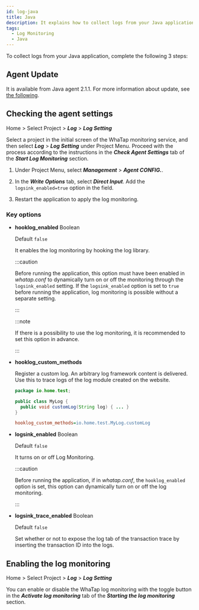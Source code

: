 ```yaml
---
id: log-java
title: Java
description: It explains how to collect logs from your Java application.
tags:
  - Log Monitoring
  - Java
---
```


To collect logs from your Java application, complete the following 3 steps:

## Agent Update

It is available from Java agent 2.1.1. For more information about update, see [the following](../java/update-agent).

## Checking the agent settings

Home > Select Project > **_Log_** > **_Log Setting_**

Select a project in the initial screen of the WhaTap monitoring service, and then select **_Log_** > **_Log Setting_** under Project Menu. Proceed with the process according to the instructions in the **_Check Agent Settings_** tab of the **_Start Log Monitoring_** section.

1. Under Project Menu, select **_Management_** > **_Agent CONFIG._**.

2. In the **_Write Options_** tab, select **_Direct Input_**. Add the `logsink_enabled=true` option in the field. 

   <ImgLang img='log-agent-conf.png' desc='Agent log configuration'/>

3. Restart the application to apply the log monitoring.

### Key options

- **hooklog_enabled** <span class='type'>Boolean</span>

  Default `false`

  It enables the log monitoring by hooking the log library.  

  :::caution

  Before running the application, this option must have been enabled in _whatap.conf_ to dynamically turn on or off the monitoring through the `logsink_enabled` setting.
  If the `logsink_enabled` option is set to `true` before running the application, log monitoring is possible without a separate setting.

  :::

  :::note

  If there is a possibility to use the log monitoring, it is recommended to set this option in advance.

  :::

- **hooklog_custom_methods**

  Register a custom log. An arbitrary log framework content is delivered. Use this to trace logs of the log module created on the website.

  ```java title='Java'
  package io.home.test;

  public class MyLog {  
    public void customLog(String log) { ... }
  }
  ```

  ```ini title='whatap.conf'
  hooklog_custom_methods=io.home.test.MyLog.customLog
  ```

- **logsink_enabled** <span class='type'>Boolean</span>

  Default `false`

  It turns on or off Log Monitoring.

  :::caution

  Before running the application, if in _whatap.conf_, the `hooklog_enabled` option is set, this option can dynamically turn on or off the log monitoring.

  :::

- **logsink_trace_enabled** <span class='type'>Boolean</span>

  Default `false`

  Set whether or not to expose the log tab of the transaction trace by inserting the transaction ID into the logs.  

## Enabling the log monitoring

Home > Select Project > **_Log_** > **_Log Setting_**

You can enable or disable the WhaTap log monitoring with the toggle button in the **_Activate log monitoring_** tab of the **_Starting the log monitoring_** section.


<Logjavastart />


<Logactivenote />
